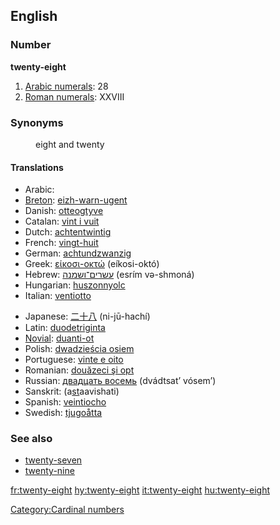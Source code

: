 ==English==

===Number===
'''twenty-eight'''

# [[w:Arabic numerals|Arabic numerals]]: 28
# [[w:Roman numerals|Roman numerals]]: XXVIII

===Synonyms===
:eight and twenty

====Translations====
{{rfc-level|Translations at L4+ not in L3 POS section (AutoFormat would have corrected level of Synonyms)}}
{{top}}
*Arabic: {{ARchar|[[ثمانية وعشرين]]}} {{unicode|(θamánya w-ʕišrí:n)}}
*[[Breton]]: [[eizh-warn-ugent]]
*Danish: [[otteogtyve]]
*Catalan: [[vint i vuit]]
*Dutch: [[achtentwintig]]
*French: [[vingt-huit]] {{m}}
*German: [[achtundzwanzig]]
*Greek: [[είκοσι-οκτώ]] (eíkosi-októ)
*Hebrew: [[עשרים־ושמנה]] (esrím və-shmoná)
*Hungarian: [[huszonnyolc]]
*Italian: [[ventiotto]]
{{mid}}
*Japanese: [[二十八]] (ni-jū-hachí)
*Latin: [[duodetriginta]]
*[[Novial]]: [[duanti-ot]]
*Polish: [[dwadzieścia osiem]]
*Portuguese: [[vinte e oito]] {{m}}
*Romanian: [[douăzeci şi opt]]
*Russian: [[двадцать восемь]] (dvádtsat’ vósem’)
*Sanskrit: (a<u>st</u>aavi{{m}}shati)
*Spanish: [[veintiocho]]
*Swedish: [[tjugoåtta]]
{{bottom}}

===See also===
*[[twenty-seven]]
*[[twenty-nine]]

[[Category:Cardinal numbers]]

[[fr:twenty-eight]]
[[hy:twenty-eight]]
[[it:twenty-eight]]
[[hu:twenty-eight]]